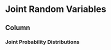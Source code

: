 Joint Random Variables {data-navmenu="Probability Distributions"}
====================================
Column {.tabset}
-------------------------------

### Joint Probability Distributions